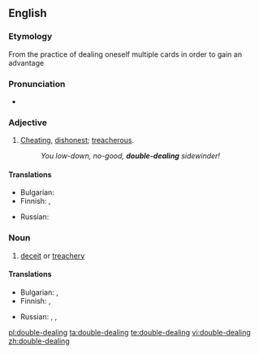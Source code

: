 ==English==

===Etymology===
From the practice of dealing oneself multiple cards in order to gain an advantage

===Pronunciation===
* {{IPA|/ˌdʌbəlˈdiːlɪŋ/}}

===Adjective===
{{en-adj|head=[[double]]-[[dealing]]|-}}

# {{context|of a person}} [[cheat|Cheating]], [[dishonest]]; [[treacherous]].
#: ''You low-down, no-good, '''double-dealing''' sidewinder!''

====Translations====
{{trans-top|cheating, dishonest}}
* Bulgarian: {{t+|bg|двуличен}}
* Finnish: {{t|fi|petollinen}}, {{t|fi|kaksinaamainen}}
{{trans-mid}}
* Russian: {{t|ru|двуличный|tr=dvulíčnyj|sc=Cyrl}}
{{trans-bottom}}

===Noun===
{{en-noun|head=[[double]]-[[dealing]]|-}}

# [[deceit]] or [[treachery]]

====Translations====
{{trans-top|deceit or treachery}}
* Bulgarian: {{t+|bg|двуличие}}, {{t+|bg|измама}}
* Finnish: {{t|fi|petos}}, {{t|fi|huijaus}}
{{trans-mid}}
* Russian: {{t|ru|двуличность|f|tr=dvulíčnostʹ|sc=Cyrl}}, {{t|ru|двурушничество|n|tr=dvurúšničestvo|sc=Cyrl}}, {{t|ru|двуличие|n|tr=dvulíčije|sc=Cyrl}}
{{trans-bottom}}

[[pl:double-dealing]]
[[ta:double-dealing]]
[[te:double-dealing]]
[[vi:double-dealing]]
[[zh:double-dealing]]